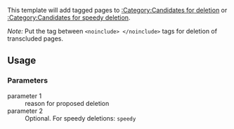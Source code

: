 {{doc/start}}
This template will add tagged pages to [[:Category:Candidates for deletion]] or [[:Category:Candidates for speedy deletion]].

''Note:'' Put the tag between <code>&lt;noinclude&gt; &lt;/noinclude&gt;</code> tags for deletion of transcluded pages.

==Usage==
{{tlx|delete|Regular deletion reason}}

{{tlx|delete|Speedy deletion reason|speedy}}

===Parameters===
; parameter 1
: reason for proposed deletion
; parameter 2
: Optional. For speedy deletions: <code>speedy</code>
{{doc/end}}